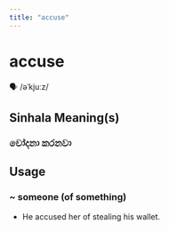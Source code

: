 ```yaml
---
title: "accuse"
---
```


# accuse

🗣️ /əˈkjuːz/

## Sinhala Meaning(s)

### චෝදනා කරනවා

## Usage

### ~ someone (of something)

- He accused her of stealing his wallet.

